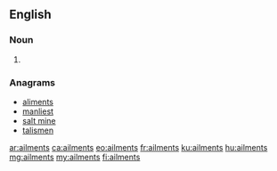 ==English==

===Noun===
{{head|en|noun plural form}}

# {{plural of|ailment|lang=en}}

===Anagrams===
* [[aliments#English|aliments]]
* [[manliest#English|manliest]]
* [[salt mine#English|salt mine]]
* [[talismen#English|talismen]]

[[ar:ailments]]
[[ca:ailments]]
[[eo:ailments]]
[[fr:ailments]]
[[ku:ailments]]
[[hu:ailments]]
[[mg:ailments]]
[[my:ailments]]
[[fi:ailments]]